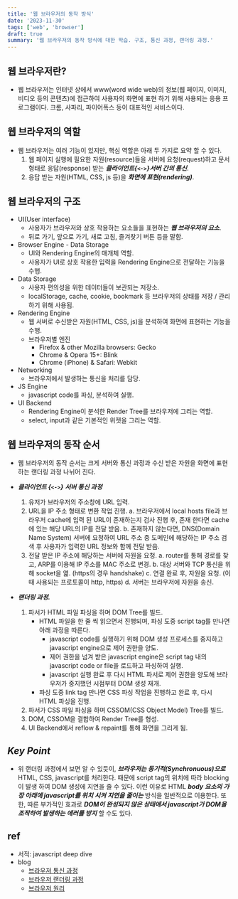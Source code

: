 ```yaml
---
title: '웹 브라우저의 동작 방식'
date: '2023-11-30'
tags: ['web', 'browser']
draft: true
summary: '웹 브라우저의 동작 방식에 대한 학습. 구조, 통신 과정, 랜더링 과정.'
---
```


## 웹 브라우저란?

- 웹 브라우저는 인터넷 상에서 www(word wide web)의 정보(웹 페이지, 이미지, 비디오 등의 콘텐츠)에 접근하여 사용자의 화면에 표현 하기 위해 사용되는 응용 프로그램이다. 크롬, 사파리, 파이어폭스 등이 대표적인 서비스이다.

## 웹 브라우저의 역할

- 웹 브라우저는 여러 기능이 있지만, 핵심 역할은 아래 두 가지로 요약 할 수 있다.
  1. 웹 페이지 실행에 필요한 자원(resource)들을 서버에 요청(request)하고 문서 형태로 응답(response) 받는 _**클라이언트{`<->`}서버 간의 통신**_.
  2. 응답 받는 자원(HTML, CSS, js 등)을 _**화면에 표현(rendering)**_.

## 웹 브라우저의 구조

- UI(User interface)
  - 사용자가 브라우저와 상호 작용하는 요소들을 표현하는 _**웹 브라우저의 요소**_.
  - 뒤로 가기, 앞으로 가기, 새로 고침, 즐겨찾기 버튼 등을 말함.
- Browser Engine - Data Storage
  - UI와 Rendering Engine의 매개체 역할.
  - 사용자가 UI로 상호 작용한 입력을 Rendering Engine으로 전달하는 기능을 수행.
- Data Storage
  - 사용자 편의성을 위한 데이터들이 보관되는 저장소.
  - localStorage, cache, cookie, bookmark 등 브라우저의 상태를 저장 / 관리하기 위해 사용됨.
- Rendering Engine
  - 웹 서버로 수신받은 자원(HTML, CSS, js)을 분석하여 화면에 표현하는 기능을 수행.
  - 브라우저별 엔진
    - Firefox & other Mozilla browsers: Gecko
    - Chrome & Opera 15+: Blink
    - Chrome (iPhone) & Safari: Webkit
- Networking
  - 브라우저에서 발생하는 통신을 처리를 담당.
- JS Engine
  - javascript code를 파싱, 분석하여 실행.
- UI Backend
  - Rendering Engine이 분석한 Render Tree를 브라우저에 그리는 역할.
  - select, input과 같은 기본적인 위젯을 그리는 역할.

## 웹 브라우저의 동작 순서

- 웹 브라우저의 동작 순서는 크게 서버와 통신 과정과 수신 받은 자원을 화면에 표현하는 랜더링 과정 나뉘어 진다.
- _**클라이언트 {`<->`} 서버 통신 과정**_

  1. 유저가 브라우저의 주소창에 URL 입력.
  2. URL을 IP 주소 형태로 변환 작업 진행.
     a. 브라우저에서 local hosts file과 브라우저 cache에 입력 된 URL이 존재하는지 검사 진행 후, 존재 한다면 cache에 있는 해당 URL의 IP를 전달 받음.
     b. 존재하지 않는다면, DNS(Domain Name System) 서버에 요청하여 URL 주소 중 도메인에 해당하는 IP 주소 검색 후 사용자가 입력한 URL 정보와 함께 전달 받음.
  3. 전달 받은 IP 주소에 해당하는 서버에 자원을 요청.
     a. router를 통해 경로를 찾고, ARP를 이용해 IP 주소를 MAC 주소로 변경.
     b. 대상 서버와 TCP 통신을 위해 socket을 엶. (https의 경우 handshake)
     c. 연결 완료 후, 자원을 요청. (이때 사용되는 프로토콜이 http, https)
     d. 서버는 브라우저에 자원을 송신.

- _**랜더링 과정.**_

  1. 파서가 HTML 파일 파싱을 하며 DOM Tree를 빌드.
     - HTML 파일을 한 줄 씩 읽으면서 진행되며, 파싱 도중 script tag를 만나면 아래 과정을 따른다.
       - javascript code를 실행하기 위해 DOM 생성 프로세스를 중지하고 javascript engine으로 제어 권한을 양도.
       - 제어 권한을 넘겨 받은 javascript engine은 script tag 내의 javascript code or file을 로드하고 파싱하여 실행.
       - javascript 실행 완료 후 다시 HTML 파서로 제어 권한을 양도해 브라우저가 중지했던 시점부터 DOM 생성 재개.
     - 파싱 도중 link tag 만나면 CSS 파싱 작업을 진행하고 완료 후, 다시 HTML 파싱을 진행.
  2. 파서가 CSS 파일 파싱을 하며 CSSOM(CSS Object Model) Tree를 빌드.
  3. DOM, CSSOM을 결합하여 Render Tree를 형성.
  4. UI Backend에서 reflow & repaint를 통해 화면을 그리게 됨.

## _Key Point_

- 위 랜더링 과정에서 보면 알 수 있듯이, _**브라우저는 동기적(Synchronuous)으로**_ HTML, CSS, javascript를 처리한다. 때문에 script tag의 위치에 따라 blocking이 발생 하여 DOM 생성에 지연을 줄 수 있다. 이런 이유로 HTML _**body 요소의 가장 아래에 javascript를 위치 시켜 지연을 줄이는**_ 방식을 일반적으로 이용한다. 또한, 따른 부가적인 효과로 _**DOM이 완성되지 않은 상태에서 javascript가 DOM을 조작하여 발생하는 에러를 방지**_ 할 수도 있다.

## ref

- 서적: javascript deep dive
- blog
  - [브라우저 통신 과정](https://lesil.tistory.com/96)
  - [브라우저 랜더링 과정](https://so-so.dev/web/browser-rendering-process/)
  - [브라우저 원리](https://poiemaweb.com/js-browser)
